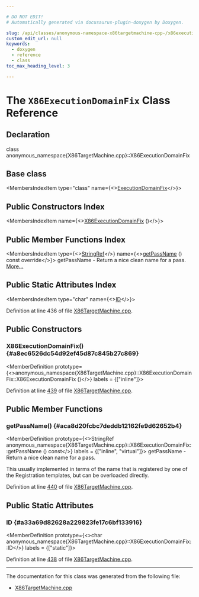 ```yaml
---

# DO NOT EDIT!
# Automatically generated via docusaurus-plugin-doxygen by Doxygen.

slug: /api/classes/anonymous-namespace-x86targetmachine-cpp-/x86executiondomainfix
custom_edit_url: null
keywords:
  - doxygen
  - reference
  - class
toc_max_heading_level: 3

---
```





# The `X86ExecutionDomainFix` Class Reference

<DoxygenPage pluginConfig={pluginConfig}>



## Declaration

<CodeBlock>class anonymous_namespace{X86TargetMachine.cpp}::X86ExecutionDomainFix</CodeBlock>

## Base class

<MembersIndex>

<MembersIndexItem
  type="class"
  name={<><a href="/docs/api/classes/llvm/executiondomainfix">ExecutionDomainFix</a></>}>
</MembersIndexItem>

</MembersIndex>

## Public Constructors Index

<MembersIndex>

<MembersIndexItem
  name={<><a href="#a8ec6526dc54d92ef45d87c845b27c869">X86ExecutionDomainFix</a> ()</>}>
</MembersIndexItem>

</MembersIndex>

## Public Member Functions Index

<MembersIndex>

<MembersIndexItem
  type={<><a href="/docs/api/classes/llvm/stringref">StringRef</a></>}
  name={<><a href="#aca8d20fcbc7deddb12162fe9d62652b4">getPassName</a> () const override</>}>
getPassName - Return a nice clean name for a pass. <a href="#aca8d20fcbc7deddb12162fe9d62652b4">More...</a>
</MembersIndexItem>

</MembersIndex>

## Public Static Attributes Index

<MembersIndex>

<MembersIndexItem
  type="char"
  name={<><a href="#a33a69d82628a229823fe17c6bf133916">ID</a></>}>
</MembersIndexItem>

</MembersIndex>


Definition at line 436 of file <a href="/docs/api/files/lib/lib/target/lib/target/x86/x86targetmachine-cpp">X86TargetMachine.cpp</a>.

<SectionDefinition>

## Public Constructors

### X86ExecutionDomainFix() {#a8ec6526dc54d92ef45d87c845b27c869}

<MemberDefinition
  prototype={<>anonymous&#95;namespace&#123;X86TargetMachine.cpp&#125;::X86ExecutionDomainFix::X86ExecutionDomainFix ()</>}
  labels = {["inline"]}>

Definition at line <a href="/docs/api/files/lib/lib/target/lib/target/x86/x86targetmachine-cpp/#l00439">439</a> of file <a href="/docs/api/files/lib/lib/target/lib/target/x86/x86targetmachine-cpp">X86TargetMachine.cpp</a>.
</MemberDefinition>

</SectionDefinition>

<SectionDefinition>

## Public Member Functions

### getPassName() {#aca8d20fcbc7deddb12162fe9d62652b4}

<MemberDefinition
  prototype={<>StringRef anonymous&#95;namespace&#123;X86TargetMachine.cpp&#125;::X86ExecutionDomainFix::getPassName () const</>}
  labels = {["inline", "virtual"]}>
getPassName - Return a nice clean name for a pass.

This usually implemented in terms of the name that is registered by one of the Registration templates, but can be overloaded directly.

Definition at line <a href="/docs/api/files/lib/lib/target/lib/target/x86/x86targetmachine-cpp/#l00440">440</a> of file <a href="/docs/api/files/lib/lib/target/lib/target/x86/x86targetmachine-cpp">X86TargetMachine.cpp</a>.
</MemberDefinition>

</SectionDefinition>

<SectionDefinition>

## Public Static Attributes

### ID {#a33a69d82628a229823fe17c6bf133916}

<MemberDefinition
  prototype={<>char anonymous&#95;namespace&#123;X86TargetMachine.cpp&#125;::X86ExecutionDomainFix::ID</>}
  labels = {["static"]}>

Definition at line <a href="/docs/api/files/lib/lib/target/lib/target/x86/x86targetmachine-cpp/#l00438">438</a> of file <a href="/docs/api/files/lib/lib/target/lib/target/x86/x86targetmachine-cpp">X86TargetMachine.cpp</a>.
</MemberDefinition>

</SectionDefinition>

<hr/>

The documentation for this class was generated from the following file:

<ul>
<li><a href="/docs/api/files/lib/lib/target/lib/target/x86/x86targetmachine-cpp">X86TargetMachine.cpp</a></li>
</ul>

</DoxygenPage>
